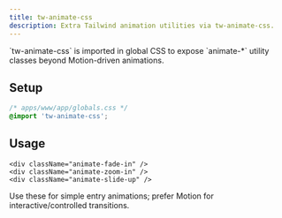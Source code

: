 ```yaml
---
title: tw-animate-css
description: Extra Tailwind animation utilities via tw-animate-css.
---
```


<Callout>
  `tw-animate-css` is imported in global CSS to expose `animate-*` utility classes beyond Motion-driven animations.
</Callout>

## Setup

```css
/* apps/www/app/globals.css */
@import 'tw-animate-css';
```

## Usage

```tsx
<div className="animate-fade-in" />
<div className="animate-zoom-in" />
<div className="animate-slide-up" />
```

Use these for simple entry animations; prefer Motion for interactive/controlled transitions.

